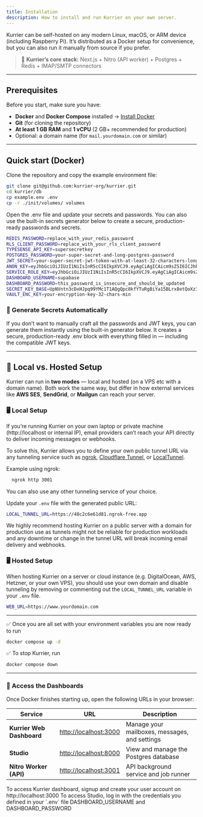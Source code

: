 ```yaml
---
title: Installation
description: How to install and run Kurrier on your own server.
---
```


Kurrier can be self-hosted on any modern Linux, macOS, or ARM device (including Raspberry Pi).
It’s distributed as a Docker setup for convenience, but you can also run it manually from source if you prefer.

> 🧱 **Kurrier’s core stack:**
> Next.js + Nitro (API worker) + Postgres + Redis + IMAP/SMTP connectors

---

## Prerequisites

Before you start, make sure you have:

- **Docker** and **Docker Compose** installed
→ [Install Docker](https://docs.docker.com/get-docker/)
- **Git** (for cloning the repository)
- **At least 1 GB RAM** and **1 vCPU**  (2 GB+ recommended for production)
- Optional: a domain name (for `mail.yourdomain.com` or similar)

---

## Quick start (Docker)

Clone the repository and copy the example environment file:

```bash
git clone git@github.com:kurrier-org/kurrier.git
cd kurrier/db
cp example.env .env
cp -r ./init/volumes/ volumes
```

Open the .env file and update your secrets and passwords. You can also use the built-in secrets generator below to create a secure, production-ready passwords and secrets.

```bash
REDIS_PASSWORD=replace_with_your_redis_password
RLS_CLIENT_PASSWORD=replace_with_your_rls_client_password
TYPESENSE_API_KEY=supersecretkey
POSTGRES_PASSWORD=your-super-secret-and-long-postgres-password
JWT_SECRET=your-super-secret-jwt-token-with-at-least-32-characters-long
ANON_KEY=eyJhbGciOiJIUzI1NiIsInR5cCI6IkpXVCJ9.eyAgCiAgICAicm9sZSI6ICJhbm9uIiwKICAgICJpc3MiOiAic3VwYWJhc2UtZGVtbyIsCiAgICAiaWF0IjogMTY0MTc2OTIwMCwKICAgICJleHAiOiAxNzk5NTM1NjAwCn0.dc_X5iR_VP_qT0zsiyj_I_OZ2T9FtRU2BBNWN8Bu4GE
SERVICE_ROLE_KEY=eyJhbGciOiJIUzI1NiIsInR5cCI6IkpXVCJ9.eyAgCiAgICAicm9sZSI6ICJzZXJ2aWNlX3JvbGUiLAogICAgImlzcyI6ICJzdXBhYmFzZS1kZW1vIiwKICAgICJpYXQiOiAxNjQxNzY5MjAwLAogICAgImV4cCI6IDE3OTk1MzU2MDAKfQ.DaYlNEoUrrEn2Ig7tqibS-PHK5vgusbcbo7X36XVt4Q
DASHBOARD_USERNAME=supabase
DASHBOARD_PASSWORD=this_password_is_insecure_and_should_be_updated
SECRET_KEY_BASE=UpNVntn3cDxHJpq99YMc1T1AQgQpc8kfYTuRgBiYa15BLrx8etQoXz3gZv1/u2oq
VAULT_ENC_KEY=your-encryption-key-32-chars-min
```

### 🔐 Generate Secrets Automatically

If you don’t want to manually craft all the passwords and JWT keys, you can generate them instantly using the built-in generator below.
It creates a secure, production-ready .env block with everything filled in — including the compatible JWT keys.

<Card>
    <SecretsGenerator />
</Card>

---

## 🧩 Local vs. Hosted Setup

Kurrier can run in **two modes** — local and hosted (on a VPS etc with a domain name).
Both work the same way, but differ in how external services like **AWS SES**, **SendGrid**, or **Mailgun** can reach your server.

### 🖥️ Local Setup

If you’re running Kurrier on your own laptop or private machine (http://localhost or internal IP),
email providers can’t reach your API directly to deliver incoming messages or webhooks.

To solve this, Kurrier allows you to define your own public tunnel URL via any tunneling service such as [ngrok](https://ngrok.com/docs/getting-started), [Cloudflare Tunnel](https://developers.cloudflare.com/cloudflare-one/connections/connect-apps/), or [LocalTunnel](https://github.com/localtunnel/localtunnel).

Example using ngrok:

```bash
  ngrok http 3001
```

You can also use any other tunneling service of your choice.

Update your `.env` file with the generated public URL:

```bash
LOCAL_TUNNEL_URL=https://48c2c6e61d81.ngrok-free.app
```

<Callout type="warning">
    We highly recommend hosting Kurrier on a public server with a domain for production use as tunnels might not be reliable for production workloads
    and any downtime or change in the tunnel URL will break incoming email delivery and webhooks.
</Callout>


### 🖥️ Hosted Setup

When hosting Kurrier on a server or cloud instance (e.g. DigitalOcean, AWS, Hetzner, or your own VPS),
you should use your own domain and disable tunneling by removing or commenting out the `LOCAL_TUNNEL_URL` variable in your `.env` file.

```bash
WEB_URL=https://www.yourdomain.com
```

---

✅ Once you are all set with your environment variables you are now ready to run

```bash
docker compose up -d
```

✅ To stop Kurrier, run

```bash
docker compose down
```




---

### 🧭 Access the Dashboards

Once Docker finishes starting up, open the following URLs in your browser:

| Service | URL | Description |
|----------|-----|-------------|
| **Kurrier Web Dashboard** | [http://localhost:3000](http://localhost:3000) | Manage your mailboxes, messages, and settings |
| **Studio** | [http://localhost:8000](http://localhost:8000) | View and manage the Postgres database |
| **Nitro Worker (API)** | [http://localhost:3001](http://localhost:3001) | API background service and job runner |


<Callout type="info">
    To access Kurrier dashboard, signup and create your user account on http://localhost:3000
</Callout>

<Callout type="info">
    To access Studio, log in with the credentials you defined in your `.env` file DASHBOARD_USERNAME
    and DASHBOARD_PASSWORD
</Callout>


